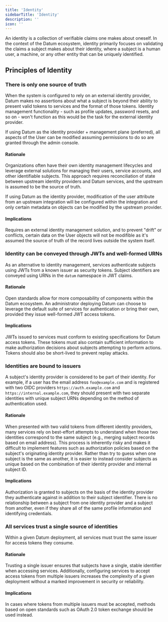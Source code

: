```yaml
---
title: 'Identity'
sidebarTitle: 'Identity'
description: ''
icon: ''
---
```

An identity is a collection of verifiable claims one makes about oneself. In the context of the Datum ecosystem, identity primarily focuses on validating the claims a subject makes about their identity, where a subject is a human user, a machine, or any other entity that can be uniquely identified.

## Principles of Identity

### There is only one source of truth 

When the system is configured to rely on an external identity provider, Datum makes no assertions about what a subject is beyond their ability to present valid tokens to services and the format of those tokens. Identity management functionality - such as profile updates, password resets, and so on - won't function as this would be the task for the external identity provider.

If using Datum as the identity provider + management plane (preferred), all aspects of the User can be modified assuming permissions to do so are granted through the admin console. 

#### Rationale

Organizations often have their own identity management lifecycles and leverage external solutions for managing their users, service accounts, and other identifiable subjects. This approach requires reconciliation of state between upstream identity providers and Datum services, and the upstream is assumed to be the source of truth.

If using Datum as the identity provider, modification of the user attribute from an upstream integration will be configured within the integration and only certain metadata on objects can be modified by the upstream provider.

#### Implications

Requires an external identity management solution, and to prevent "drift" or conflicts, certain data on the User objects will not be modifible as it's assumed the source of truth of the record lives outside the system itself.

### Identity can be conveyed through JWTs and well-formed URNs

As an alternative to identity management, services authenticate subjects using JWTs from a known issuer as security tokens. Subject identifiers are conveyed using URNs in the `datum` namespace in JWT claims.

#### Rationale

Open standards allow for more composability of components within the Datum ecosystem. An administrator deploying Datum can choose to leverage the default suite of services for authentication or bring their own, provided they issue well-formed JWT access tokens.

#### Implications

JWTs issued to services must conform to existing specifications for Datum access tokens. These tokens must also contain sufficient information to make authorization decisions about subjects attempting to perform actions. Tokens should also be short-lived to prevent replay attacks.

### Identities are bound to issuers

A subject's identity provider is considered to be part of their identity. For example, if a user has the email address `foo@example.com` and is registered with two OIDC providers `https://auth.example.com` and `https://internal.example.com`, they should present with two separate identities with unique subject URNs depending on the method of authentication used.

#### Rationale

When presented with two valid tokens from different identity providers, many services rely on best-effort attempts to understand when those two identities correspond to the same subject (e.g., merging subject records based on email address). This process is inherently risky and makes it difficult to implement features such as authorization policies based on the subject's originating identity provider. Rather than try to guess when one subject is the same as another, it is easier to instead consider subjects as unique based on the combination of their identity provider and internal subject ID.

#### Implications

Authorization is granted to subjects on the basis of the identity provider they authenticate against in addition to their subject identifier. There is no relationship between a subject from one identity provider and a subject from another, even if they share all of the same profile information and identifying credentials.

### All services trust a single source of identities

Within a given Datum deployment, all services must trust the same issuer for access tokens they consume.

#### Rationale

Trusting a single issuer ensures that subjects have a single, stable identifier when accessing services. Additionally, configuring services to accept access tokens from multiple issuers increases the complexity of a given deployment without a marked improvement in security or reliability.

#### Implications

In cases where tokens from multiple issuers must be accepted, methods based on open standards such as OAuth 2.0 token exchange should be used instead.